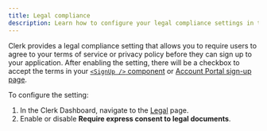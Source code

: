 ```yaml
---
title: Legal compliance
description: Learn how to configure your legal compliance settings in the Clerk Dashboard.
---
```


Clerk provides a legal compliance setting that allows you to require users to agree to your terms of service or privacy policy before they can sign up to your application. After enabling the setting, there will be a checkbox to accept the terms in your [`<SignUp />` component](/docs/components/authentication/sign-up) or [Account Portal sign-up page](/docs/customization/account-portal/overview#sign-up).

To configure the setting:

1. In the Clerk Dashboard, navigate to the [Legal](https://dashboard.clerk.com/last-active?path=compliance/legal) page.
1. Enable or disable **Require express consent to legal documents**.
